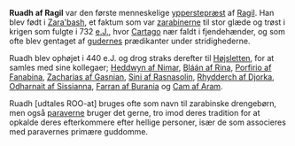 {{title:Ruadh af Ragil}}
{{author:Laura Holmegaard}}
{{timestamp:2009-10-29T11:30:44Z}}
{{copyright:Ruadh af Ragil}}
'''Ruadh af Ragil''' var den første menneskelige [[ypperstepræst]] af [[Ragil]]. Han blev født i [[Zara'bash]], et faktum som var [[zarabiner|zarabinerne]] til stor glæde og trøst i krigen som fulgte i 732 [[e.J.]], hvor [[Cartago]] nær faldt i fjendehænder, og som ofte blev gentaget af [[guderne|gudernes]] prædikanter under stridighederne.

Ruadh blev ophøjet i 440 e.J. og drog straks derefter til [[Højsletten]], for at samles med sine kollegaer; [[Heddwyn af Nimar]], [[Bláán af Rina]], [[Porfirio af Fanabina]], [[Zacharias af Gasnian]], [[Sini af Rasnasolin]], [[Rhydderch af Djorka]], [[Odharnait af Sissianna]], [[Farran af Burania]] og [[Cam af Aram]].

Ruadh [udtales ROO-at] bruges ofte som navn til zarabinske drengebørn, men også [[paraver|paraverne]] bruger det gerne, tro imod deres tradition for at opkalde deres efterkommere efter hellige personer, især de som associeres med paravernes primære guddomme.